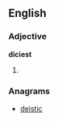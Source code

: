 ==English==

===Adjective===
'''diciest'''

# {{superlative of|[[dicey]]}}

===Anagrams===
* [[deistic#English|deistic]]
